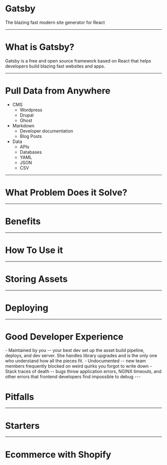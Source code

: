 

# Gatsby

The blazing fast modern site generator for React

---

# What is Gatsby?

Gatsby is a free and open source framework based on React that helps developers build blazing fast websites and apps.

---

# Pull Data from Anywhere

- CMS
  - Wordpress
  - Drupal
  - Ghost
- Markdown
  - Developer documentation
  - Blog Posts
- Data
  - APIs
  - Databases
  - YAML
  - JSON
  - CSV

--- 

# What Problem Does it Solve?

---

# Benefits

--- 

# How To Use it

---

# Storing Assets

---

# Deploying

--- 

# Good Developer Experience

<Split>
- Maintained by you -- your best dev set up the asset build pipeline, deploys, and dev server. She handles library upgrades and is the only one who understand how all the pieces fit.
- Undocumented -- new team members frequently blocked on weird quirks you forgot to write down
- Stack traces of death -- bugs throw application errors, NGINX timeouts, and other errors that frontend developers find impossible to debug
</Split>
---

# Pitfalls

---

# Starters

---

# Ecommerce with Shopify

<StarterImage src={ecommStarter} />